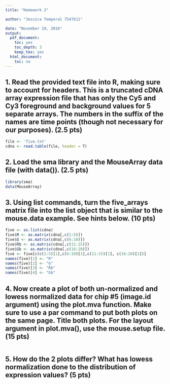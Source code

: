 ```yaml
---
title: "Homework 2"

author: "Jessica Temporal 7547611"

date: "November 10, 2016"
output:
  pdf_document:
    toc: yes
    toc_depth: 3
    keep_tex: yes
  html_document:
    toc: no
---
```

\newpage

## 1. Read the provided text file into R, making sure to account for headers. This is a truncated cDNA array expression file that has only the Cy5 and Cy3 foreground and background values for 5 separate arrays. The numbers in the suffix of the names are time points (though not necessary for our purposes). (2.5 pts)
```r
file <- 'five.txt'
cdna <- read.table(file, header = T)
```

## 2. Load the sma library and the MouseArray data file (with data()). (2.5 pts)
```r
library(sma)
data(MouseArray)
```

## 3. Using list commands, turn the five_arrays matrix file into the list object that is similar to the mouse.data example.  See hints below. (10 pts)
```r
five <- as.list(cdna)
five$R <- as.matrix(cdna[,c(1:5)])
five$G <- as.matrix(cdna[,c(6:10)])
five$Rb <- as.matrix(cdna[,c(11:15)])
five$Gb <- as.matrix(cdna[,c(16:20)])
five <- five[c(c(1:5)[1],c(6:10)[1],c(11:15)[1], c(16:20)[1])]
names(five)[1] <- "R"
names(five)[2] <- "G"
names(five)[3] <- "Rb"
names(five)[4] <- "Gb"
```

## 4. Now create a plot of both un-normalized and lowess normalized data for chip #5 (image.id argument) using the plot.mva function. Make sure to use a par command to put both plots on the same page. Title both plots. For the layout argument in plot.mva(), use the mouse.setup file. (15 pts)
```r

```

## 5. How do the 2 plots differ? What has lowess normalization done to the distribution of expression values? (5 pts)
```r

```